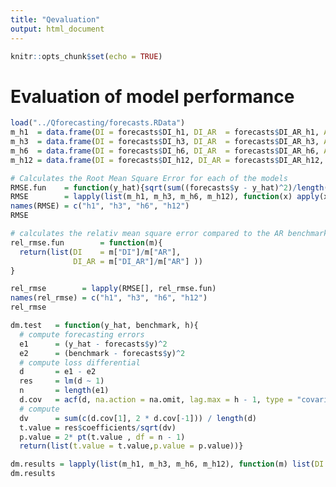 ```yaml
---
title: "Qevaluation"
output: html_document
---
```


```r
knitr::opts_chunk$set(echo = TRUE)
```

# Evaluation of model performance
```r
load("../Qforecasting/forecasts.RData")
m_h1  = data.frame(DI = forecasts$DI_h1, DI_AR  = forecasts$DI_AR_h1, AR  = forecasts$AR_h1, h = 1)
m_h3  = data.frame(DI = forecasts$DI_h3, DI_AR  = forecasts$DI_AR_h3, AR  = forecasts$AR_h3, h = 3)
m_h6  = data.frame(DI = forecasts$DI_h6, DI_AR  = forecasts$DI_AR_h6, AR  = forecasts$AR_h6, h = 6)
m_h12 = data.frame(DI = forecasts$DI_h12, DI_AR = forecasts$DI_AR_h12, AR = forecasts$AR_h12, h = 12)

# Calculates the Root Mean Square Error for each of the models
RMSE.fun    = function(y_hat){sqrt(sum((forecasts$y - y_hat)^2)/length(y_hat))}
RMSE        = lapply(list(m_h1, m_h3, m_h6, m_h12), function(x) apply(x[,-4],2,RMSE.fun))
names(RMSE) = c("h1", "h3", "h6", "h12")
RMSE

# calculates the relativ mean square error compared to the AR benchmark
rel_rmse.fun        = function(m){
  return(list(DI    = m["DI"]/m["AR"], 
              DI_AR = m["DI_AR"]/m["AR"] ))
}

rel_rmse        = lapply(RMSE[], rel_rmse.fun)
names(rel_rmse) = c("h1", "h3", "h6", "h12")
rel_rmse

dm.test   = function(y_hat, benchmark, h){
  # compute forecasting errors
  e1      = (y_hat - forecasts$y)^2
  e2      = (benchmark - forecasts$y)^2
  # compute loss differential
  d       = e1 - e2
  res     = lm(d ~ 1)
  n       = length(e1)
  d.cov   = acf(d, na.action = na.omit, lag.max = h - 1, type = "covariance", plot = FALSE)$acf[, , 1]
  # compute 
  dv      = sum(c(d.cov[1], 2 * d.cov[-1])) / length(d)
  t.value = res$coefficients/sqrt(dv)
  p.value = 2* pt(t.value , df = n - 1)
  return(list(t.value = t.value,p.value = p.value))}

dm.results = lapply(list(m_h1, m_h3, m_h6, m_h12), function(m) list(DI = dm.test(m$DI,m$AR, h = m$h[1]), DI_AR = dm.test(m$DI_AR,m$AR, h = m$h[1])))
dm.results

```
